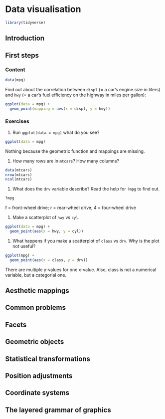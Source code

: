 # Data visualisation

```r
library(tidyverse)
```

## Introduction
 
## First steps

### Content 
```r
data(mpg)
```

Find out about the correlation between `displ` (= a car's engine size in liters) and `hwy` (= a car's fuel efficiency on the highway in miles per gallon):

```r
ggplot(data = mpg) + 
  geom_point(mapping = aes(x = displ, y = hwy))
```

### Exercises
1.  Run `ggplot(data = mpg)` what do you see?
```r
ggplot(data = mpg)
```
Nothing because the geometric function and mappings are missing.

1.  How many rows are in `mtcars`? How many columns?
```r
data(mtcars)
nrow(mtcars) 
ncol(mtcars) 
```

1.  What does the `drv` variable describe?  Read the help for `?mpg` to find
    out.
```r
?mpg
```
f = front-wheel drive; r = rear-wheel drive; 4 = four-wheel drive
     
1.  Make a scatterplot of `hwy` vs `cyl`.
```r
ggplot(data = mpg) +
  geom_point(aes(x = hwy, y = cyl))
```

1.  What happens if you make a scatterplot of `class` vs `drv`. Why is
    the plot not useful?
```r
ggplot(mpg) +
  geom_point(aes(x = class, y = drv))
```
There are multiple y-values for one x-value. Also, class is not a numerical variable, but a categorial one.

## Aesthetic mappings

## Common problems

## Facets

## Geometric objects

## Statistical transformations

## Position adjustments

## Coordinate systems

## The layered grammar of graphics

